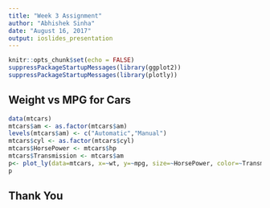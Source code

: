 ```yaml
---
title: "Week 3 Assignment"
author: "Abhishek Sinha"
date: "August 16, 2017"
output: ioslides_presentation
---
```


```r
knitr::opts_chunk$set(echo = FALSE)
suppressPackageStartupMessages(library(ggplot2))
suppressPackageStartupMessages(library(plotly))
```

## Weight vs MPG for Cars

```r
data(mtcars)
mtcars$am <- as.factor(mtcars$am)
levels(mtcars$am) <- c("Automatic","Manual")
mtcars$cyl <- as.factor(mtcars$cyl)
mtcars$HorsePower <- mtcars$hp
mtcars$Transmission <- mtcars$am
p<- plot_ly(data=mtcars, x=~wt, y=~mpg, size=~HorsePower, color=~Transmission, mode="markers", type="scatter")
p
```

## Thank You